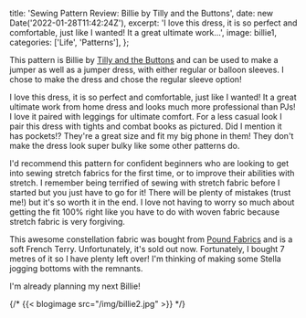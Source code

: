 
  title: 'Sewing Pattern Review: Billie by Tilly and the Buttons',
  date: new Date('2022-01-28T11:42:24Z'),
  excerpt:
    'I love this dress, it is so perfect and comfortable, just like I wanted! It a great ultimate work...',
  image: billie1,
  categories: ['Life', 'Patterns'],
};

This pattern is Billie by [Tilly and the Buttons](https://www.instagram.com/tillybuttons) and can be used to make a jumper as well as a jumper dress, with either regular or balloon sleeves. I chose to make the dress and chose the regular sleeve option!

I love this dress, it is so perfect and comfortable, just like I wanted! It a great ultimate work from home dress and looks much more professional than PJs! I love it paired with leggings for ultimate comfort. For a less casual look I pair this dress with tights and combat books as pictured. Did I mention it has pockets!? They're a great size and fit my big phone in them! They don't make the dress look super bulky like some other patterns do.

I'd recommend this pattern for confident beginners who are looking to get into sewing stretch fabrics for the first time, or to improve their abilities with stretch. I remember being terrified of sewing with stretch fabric before I started but you just have to go for it! There will be plenty of mistakes (trust me!) but it's so worth it in the end. I love not having to worry so much about getting the fit 100% right like you have to do with woven fabric because stretch fabric is very forgiving.

This awesome constellation fabric was bought from [Pound Fabrics](https://poundfabrics.co.uk/) and is a soft French Terry. Unfortunately, it's sold out now. Fortunately, I bought 7 metres of it so I have plenty left over! I'm thinking of making some Stella jogging bottoms with the remnants.

I'm already planning my next Billie!

{/* {{< blogimage src="/img/billie2.jpg" >}} */}
